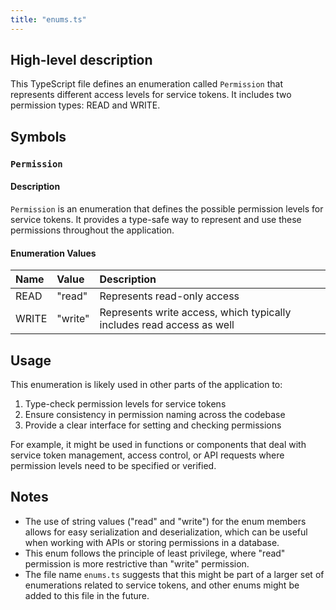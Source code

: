 ```yaml
---
title: "enums.ts"
---
```


## High-level description
This TypeScript file defines an enumeration called `Permission` that represents different access levels for service tokens. It includes two permission types: READ and WRITE.

## Symbols

### `Permission`
#### Description
`Permission` is an enumeration that defines the possible permission levels for service tokens. It provides a type-safe way to represent and use these permissions throughout the application.

#### Enumeration Values
| Name | Value | Description |
|:-----|:------|:------------|
| READ | "read" | Represents read-only access |
| WRITE | "write" | Represents write access, which typically includes read access as well |

## Usage
This enumeration is likely used in other parts of the application to:
1. Type-check permission levels for service tokens
2. Ensure consistency in permission naming across the codebase
3. Provide a clear interface for setting and checking permissions

For example, it might be used in functions or components that deal with service token management, access control, or API requests where permission levels need to be specified or verified.

## Notes
- The use of string values ("read" and "write") for the enum members allows for easy serialization and deserialization, which can be useful when working with APIs or storing permissions in a database.
- This enum follows the principle of least privilege, where "read" permission is more restrictive than "write" permission.
- The file name `enums.ts` suggests that this might be part of a larger set of enumerations related to service tokens, and other enums might be added to this file in the future.